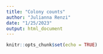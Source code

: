 ```yaml
---
title: "Colony counts"
author: "Julianna Renzi"
date: "1/25/2023"
output: html_document
---
```


```r
knitr::opts_chunk$set(echo = TRUE)
```
